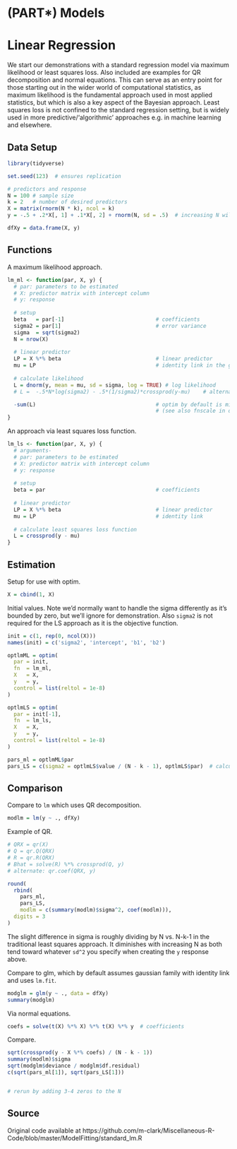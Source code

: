 # (PART\*)  Models {-}



# Linear Regression

We start our demonstrations with a standard regression model via maximum
likelihood or least squares loss. Also included are examples for QR
decomposition and normal equations. This can serve as an entry point for those
starting out in the wider world of computational statistics, as maximum
likelihood is the fundamental approach used in most applied statistics, but
which is also a key aspect of the Bayesian approach. Least squares loss is not
confined to the standard regression setting, but is widely used in more
predictive/'algorithmic' approaches e.g. in machine learning and elsewhere.


## Data Setup

```r
library(tidyverse)

set.seed(123)  # ensures replication

# predictors and response
N = 100 # sample size
k = 2   # number of desired predictors
X = matrix(rnorm(N * k), ncol = k)  
y = -.5 + .2*X[, 1] + .1*X[, 2] + rnorm(N, sd = .5)  # increasing N will get estimated values closer to these

dfXy = data.frame(X, y)
```


## Functions 

A maximum likelihood approach.

```r
lm_ml <- function(par, X, y) {
  # par: parameters to be estimated
  # X: predictor matrix with intercept column
  # y: response
  
  # setup
  beta   = par[-1]                             # coefficients
  sigma2 = par[1]                              # error variance
  sigma  = sqrt(sigma2)
  N = nrow(X)
  
  # linear predictor
  LP = X %*% beta                              # linear predictor
  mu = LP                                      # identity link in the glm sense
  
  # calculate likelihood
  L = dnorm(y, mean = mu, sd = sigma, log = TRUE) # log likelihood
  # L =  -.5*N*log(sigma2) - .5*(1/sigma2)*crossprod(y-mu)    # alternate log likelihood form

  -sum(L)                                      # optim by default is minimization, and we want to maximize the likelihood 
                                               # (see also fnscale in optim.control)
}
```



An approach via least squares loss function.


```r
lm_ls <- function(par, X, y) {
  # arguments- 
  # par: parameters to be estimated
  # X: predictor matrix with intercept column
  # y: response
  
  # setup
  beta = par                                   # coefficients
  
  # linear predictor
  LP = X %*% beta                              # linear predictor
  mu = LP                                      # identity link
  
  # calculate least squares loss function
  L = crossprod(y - mu)
}
```


## Estimation

Setup for use with <span class="func" style = "">optim</span>.


```r
X = cbind(1, X)
```

Initial values. Note we'd normally want to handle the sigma differently as it's
bounded by zero, but we'll ignore for demonstration.  Also `sigma2` is not
required for the LS approach as it is the objective function.

```r
init = c(1, rep(0, ncol(X)))
names(init) = c('sigma2', 'intercept', 'b1', 'b2')

optlmML = optim(
  par = init,
  fn  = lm_ml,
  X   = X,
  y   = y,
  control = list(reltol = 1e-8)
)

optlmLS = optim(
  par = init[-1],
  fn  = lm_ls,
  X   = X,
  y   = y,
  control = list(reltol = 1e-8)
)

pars_ml = optlmML$par
pars_LS = c(sigma2 = optlmLS$value / (N - k - 1), optlmLS$par)  # calculate sigma2 and add

```

##  Comparison
 
Compare to `lm` which uses QR decomposition.

```r
modlm = lm(y ~ ., dfXy)
```


Example of QR.

```r
# QRX = qr(X)
# Q = qr.Q(QRX)
# R = qr.R(QRX)
# Bhat = solve(R) %*% crossprod(Q, y)
# alternate: qr.coef(QRX, y)
```

```r
round(
  rbind(
    pars_ml,
    pars_LS,
    modlm = c(summary(modlm)$sigma^2, coef(modlm))), 
  digits = 3
)
```


The slight difference in sigma is roughly dividing by N vs. N-k-1 in the
traditional least squares approach. It diminishes with increasing N as both tend
toward whatever `sd^2` you specify when creating the `y` response above.

Compare to <span class="func" style = "">glm</span>, which by default assumes gaussian family with identity link
and uses `lm.fit`.

```r
modglm = glm(y ~ ., data = dfXy)
summary(modglm)
```

Via normal equations.

```r
coefs = solve(t(X) %*% X) %*% t(X) %*% y  # coefficients
```


Compare.

```r
sqrt(crossprod(y - X %*% coefs) / (N - k - 1))
summary(modlm)$sigma
sqrt(modglm$deviance / modglm$df.residual) 
c(sqrt(pars_ml[1]), sqrt(pars_LS[1]))


# rerun by adding 3-4 zeros to the N
```

## Source

Original code available at https://github.com/m-clark/Miscellaneous-R-Code/blob/master/ModelFitting/standard_lm.R
